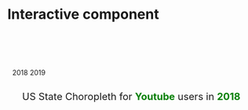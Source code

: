 # Interactive component

<script src="https://d3js.org/d3.v5.min.js"></script>
<link rel="stylesheet" href="css/jquery.toggleinput.css">
<link rel="stylesheet" href="css/site.css">
<link rel="stylesheet" href="https://cdnjs.cloudflare.com/ajax/libs/font-awesome/4.7.0/css/font-awesome.min.css">
<link rel="stylesheet" href="css/social-media-logo.css">

<style type="text/css">
</style>




<div id="divSocial" style="padding: 10px; float:left; width:400px;"><a href="#" class="fa fa-youtube active"  media="youtube" title="Youtube"></a>
<a href="#" class="fa fa-facebook"  media="facebook" title="Facebook"></a>
<a href="#" class="fa fa-instagram"  media="instagram" title="Instagram"></a>
<a href="#" class="fa fa-pinterest"  media="pintrest" title="Pintrest"></a>
<br>
<a href="#" class="fa fa-linkedin"  media="linkedin" title="Linkedin"></a>
<a href="#" class="fa fa-twitter"  media="twitter" title="Twitter"></a>
<a href="#" class="fa fa-snapchat-ghost"  media="snapchat" title="Snapchat"></a>
<a href="#" class="fa fa-whatsapp"  media="whatsapp" title="Whatsapp"></a>
</div>


<div class="has-toggle-input" style="padding: 10px; float:left;"><label class="lblyear active" year="2018">
		2018
	</label>
	<label class="lblyear" year="2019">
		2019
	</label></div>
	
<div style="clear:both">
</div>
<div style="padding:5px;"><span style="padding-left:25px; font-size:20px;">
		US State Choropleth for <span id="spnSocialMedia" style="font-weight:bolder;color:green">Youtube</span> users in <span id="spnYear" style="font-weight:bolder;color:green">2018</span>
	</span>
</div>

<div id="tooltip" class="tooltip" style="opacity:0;">
</div>
<!-- SVG div -->
<div id="chart">
</div>


<script type="text/javascript">

    var width = 1000, height = 800;
    var margin = { top: 20, right: 20, bottom: 20, left: 20 };
    var svg = d3.select("#chart").append("svg").attr("width", width).attr("height", height);
		svg.append("g").attr("id","map");
		var year = "2018",social_media = "youtube";
		
		var projection = d3.geoAlbersUsa() 
		   .translate([425, height/3])    // translate to center of screen
		   .scale([1000]);          // scale things down so see entire US

		var path = d3.geoPath()  
			.projection(projection);  // tell path generator to use albersUsa projection
		
		var map_dataset = null;
		var social_dataset = null;
					
		//var lowColor = '#f9f9f9';
		//var highColor = '#bc2a66';
		var minVal = 0;
		var maxVal = 0;
		var w = 140, h = 400;
		
		var lowColor = '#fff';
		//var highColor = '#bc2a66';
		var highColorConf = {"youtube":"#bb0000","facebook":"#3B5998","instagram":"#125688","pintrest":"#cb2027",
		"linkedin":"#007bb5","twitter":"#55ACEE ","snapchat":"#fffc00","whatsapp":"#25d366"};
		
		function drawLegend(){

  		var legend = svg.append("defs")
  			.append("svg:linearGradient")
  			.attr("id", "gradient")
  			.attr("x1", "100%")
  			.attr("y1", "0%")
  			.attr("x2", "100%")
  			.attr("y2", "100%")
  			.attr("spreadMethod", "pad");
  
  		legend.append("stop")
  			.attr("offset", "0%")
  			.attr("stop-color", highColorConf[social_media])
  			.attr("stop-opacity", 1);
  			
  		legend.append("stop")
  			.attr("offset", "100%")
  			.attr("stop-color", lowColor)
  			.attr("stop-opacity", 1);
  
  		svg.append("rect")
  			.attr("id","lgnd")
  			.attr("width", w - 100)
  			.attr("height", h)
  			.style("fill", "url(#gradient)")
  			.attr("transform", "translate(5,20)");
  
  		var y = d3.scaleLinear()
  			.range([h-10, 0])
  			.domain([0, 100]);
  
  		var yAxis = d3.axisRight(y).ticks(10);
  
  		svg.append("g")
  			.attr("id","grp_scale")
  			.attr("class", "y axis")
  			.attr("transform", "translate(5, 25)")
  			.call(yAxis);			

		}
		
		function updateLegend(){

			var legend = svg.select("#gradient");

			if(legend.empty() == true)
			{
				return;
			}			
			legend.selectAll("stop").remove();
			
			legend.append("stop")
				.attr("offset", "0%")
				.attr("stop-color", highColorConf[social_media])
				.attr("stop-opacity", 1);
				
			legend.append("stop")
				.attr("offset", "100%")
				.attr("stop-color", lowColor)
				.attr("stop-opacity", 1);

			svg.select("rect#lgnd")
				.style("fill", "url(#gradient)");
				
      /*
			var y = d3.scaleLinear()
				.range([h, 0])
				.domain([minVal, maxVal]);

			var yAxis = d3.axisRight(y).ticks(10);

			svg.select("g#grp_scale")
				.call(yAxis);	*/		

		}
		

		function populateStat(){
		
			 var select_dataset = social_dataset.filter(sm => sm.year == year && sm.app == social_media);
			for (var i = 0; i < map_dataset.length; i++) {
				var state_id = Number(map_dataset[i].id);
				
				var select_data = select_dataset.find(sm => sm.state_id == state_id);
				map_dataset[i].select_data = select_data;
			}
			
			var div = d3.select("div#tooltip");	
			//minVal = d3.min(select_dataset.map(d=>d.user));
			//maxVal = d3.max(select_dataset.map(d=>d.user));
			var ramp = d3.scaleLinear().domain([0,1]).range([lowColor,highColorConf[social_media]]);
			
			svg.select("g#map")
			.selectAll("path")
			.data(map_dataset, d=>d.id)
			.on("mouseover", function(d) {  
				var html = "State: " + d.properties.name +"<br/>"
							+ "Social Media: "+ social_media.charAt(0).toUpperCase() + social_media.slice(1) +"<br/>"
							+ "Year: "+ year +"<br/>"
							+ "User: <strong>"+ Number(Number(d.select_data.percent_use) * 100).toFixed(2) +"%</strong>"+"<br/>"
							+ "Total Respondents: <strong>"+ d.select_data.total_respondents +"</strong>";
				div.transition()        
					.duration(200)      
					.style("opacity", .9);      

          var padX = d3.event.pageX;
          var padY = d3.event.pageY - 30;
          
          if (d3.selectAll(".book").classed("with-summary") == true) {
            try{
              var sum_div = d3.select(".book .book-summary")
              var pxl = parseInt(sum_div.style("width"))
              padX = padX - pxl;
              
            }catch(error) {
            }
          }
        
          div.html(html)  
              .style("left", padX + "px")     
              .style("top", padY + "px"); 
                    
            })                  
			.on("mouseout", function(d) {       
				div.transition()        
					.duration(500)      
					.style("opacity", 0);   
			})
			
			.transition().duration(1500)
			.style("fill", function(d) { 
				//console.log(d.id);
				if(d.select_data){
					return ramp(d.select_data.percent_use); 
				}else{
					return ramp(0);
				}
			});

			updateLegend();
				
		}
	
	
		//load data from files
		d3.json("data/us-states.json").then (function(json) {
			//console.log(json);
			
			svg.select("g#map")
			.selectAll("path")
			.data(json.features, d=>d.id)
			.enter()
			.append("path")
			.attr("d", path)
			.style("stroke", "#e0e0e0")
			.style("stroke-width", "1")
			.style("fill", "#000");
			
			d3.json("data/state_social_media.json").then (function(social) {
			
				 social_dataset = social.data;
				 map_dataset = json.features;

				populateStat();
				drawLegend();

			})
			.catch(function(err){
				console.log(err);
			});
			
		});	
		
		
		socialMediaClickEvent = function(){
		
			d3.selectAll(".fa").classed("active",false);
			d3.select(this).classed("active",true);
			
			social_media = this.attributes.media.value;
			//console.log(social_media);
			$("#spnSocialMedia").html(this.attributes.title.value);
			
			populateStat();
			

			event.preventDefault();
			return false;	
		}
		
		yearClickEvent = function(){
		
			d3.selectAll(".lblyear").classed("active",false);
			d3.select(this).classed("active",true);
			
			year = this.attributes.year.value;
			$("#spnYear").html(year);
      /*
			if(year == "2019"){
				lowColor = "#D5CABD";
				highColor = "#845EC2";
			}
			else{
				lowColor = '#f9f9f9';
				highColor = '#bc2a66';
			}
			*/
			 populateStat();
		}	

		d3.selectAll(".lblyear").on("click",yearClickEvent);
		d3.selectAll(".fa").on("click",socialMediaClickEvent);

</script>

